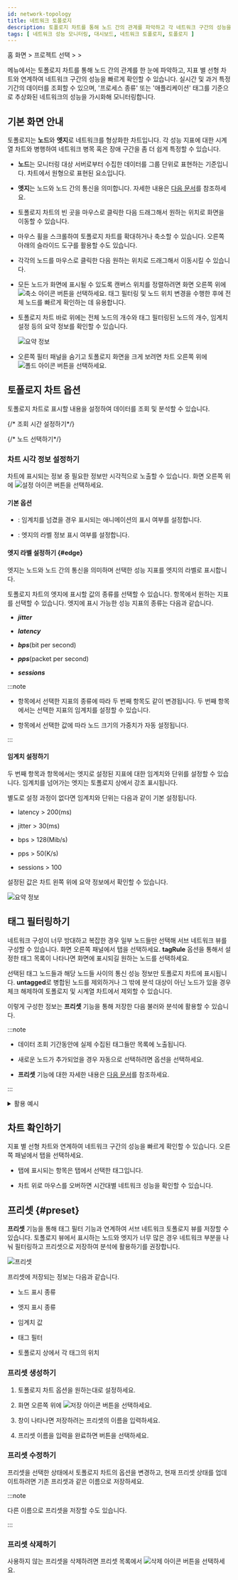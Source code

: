 ```yaml
---
id: network-topology
title: 네트워크 토폴로지
description: 토폴로지 차트를 통해 노드 간의 관계를 파악하고 각 네트워크 구간의 성능을 빠르게 확인할 수 있습니다.
tags: [ 네트워크 성능 모니터링, 대시보드, 네트워크 토폴로지, 토폴로지 ]
---
```


홈 화면 &gt; 프로젝트 선택 &gt; <Cmdname sid="dashboard" className="uitext" /> &gt; <Cmdname sid="MNU06848" className="uitext" />

<Cmdname sid="MNU06848" className="uitext" /> 메뉴에서는 토폴로지 차트를 통해 노드 간의 관계를 한 눈에 파악하고, 지표 별 선형 차트와 연계하여 네트워크 구간의 성능을 빠르게 확인할 수 있습니다. 실시간 및 과거 특정 기간의 데이터를 조회할 수 있으며, '프로세스 종류' 또는 '애플리케이션' 태그를 기준으로 추상화된 네트워크의 성능을 가시화해 모니터링합니다.

## 기본 화면 안내

토폴로지는 **노드**와 **엣지**로 네트워크를 형상화한 차트입니다. 각 성능 지표에 대한 시계열 차트와 병행하여 네트워크 병목 혹은 장애 구간을 좀 더 쉽게 특정할 수 있습니다.

<ImgLang img="npm-dashboad-network-topology.png" desc="네트워크 토폴로지" />

* **노드**는 모니터링 대상 서버로부터 수집한 데이터를 그룹 단위로 표현하는 기준입니다. 차트에서 원형으로 표현된 요소입니다.

* **엣지**는 노드와 노드 간의 통신을 의미합니다. 자세한 내용은 [다음 문서](#edge)를 참조하세요.

* 토폴로지 차트의 빈 곳을 마우스로 클릭한 다음 드래그해서 원하는 위치로 화면을 이동할 수 있습니다.

* 마우스 휠을 스크롤하여 토폴로지 차트를 확대하거나 축소할 수 있습니다. 오른쪽 아래의 슬라이드 도구를 활용할 수도 있습니다.

* 각각의 노드를 마우스로 클릭한 다음 원하는 위치로 드래그해서 이동시킬 수 있습니다.

* 모든 노드가 화면에 표시될 수 있도록 캔버스 위치를 정렬하려면 화면 오른쪽 위에 ![축소 아이콘](/img/ic-fit-content.svg) 버튼을 선택하세요. 태그 필터링 및 노드 위치 변경을 수행한 후에 전체 노드를 빠르게 확인하는 데 유용합니다.

* 토폴로지 차트 바로 위에는 전체 노드의 개수와 태그 필터링된 노드의 개수, 임계치 설정 등의 요약 정보를 확인할 수 있습니다. 

  ![요약 정보](/img/npm-dashboad-network-topology-status-summary.png)

* 오른쪽 필터 패널을 숨기고 토폴로지 화면을 크게 보려면 차트 오른쪽 위에 ![폴드 아이콘](/img/ic-menu-fold.svg) 버튼을 선택하세요.


## 토폴로지 차트 옵션

토폴로지 차트로 표시할 내용을 설정하여 데이터를 조회 및 분석할 수 있습니다.

{/* 조회 시간 설정하기*/}

<Settinglookuptime />

{/* 노드 선택하기*/}

<Selectnode />


### 차트 시각 정보 설정하기

차트에 표시되는 정보 중 필요한 정보만 시각적으로 노출할 수 있습니다. 화면 오른쪽 위에 ![설정 아이콘](/img/ico-setting.svg) 버튼을 선택하세요.

<ImgLang img="npm-dashboard-settings-popup.png" desc="설정" />

#### 기본 옵션

* <Cmdname sid="ITM06842" className="uitext" />: 임계치를 넘겼을 경우 표시되는 애니메이션의 표시 여부를 설정합니다.

* <Cmdname sid="ITM06843" className="uitext" />: 엣지의 라벨 정보 표시 여부를 설정합니다.

#### 엣지 라벨 설정하기 {#edge}

엣지는 노드와 노드 간의 통신을 의미하며 선택한 성능 지표를 엣지의 라벨로 표시합니다.

<ImgLang img="npm-dashboard-topology-edge.png" desc="엣지" />

토폴로지 차트의 엣지에 표시할 값의 종류를 선택할 수 있습니다. <Cmdname sid="ITM07578" className="uitext" /> 항목에서 원하는 지표를 선택할 수 있습니다. 엣지에 표시 가능한 성능 지표의 종류는 다음과 같습니다.

* ***jitter***

* ***latency***

* ***bps***(bit per second)

* ***pps***(packet per second)

* ***sessions***

:::note

* <Cmdname sid="MNU06813" className="uitext" /> 항목에서 선택한 지표의 종류에 따라 두 번째 항목도 같이 변경됩니다. 두 번째 항목에서는 선택한 지표의 임계치를 설정할 수 있습니다.

  <ImgLang img='npm-dashboard-settings-threshold.png' desc='임계치 설정' />

* <Cmdname sid="ITM07578" className="uitext" /> 항목에서 선택한 값에 따라 노드 크기의 가중치가 자동 설정됩니다.

:::


#### 임계치 설정하기

두 번째 항목과 <Cmdname sid="TTL06840" className="uitext" /> 항목에서는 엣지로 설정된 지표에 대한 임계치와 단위를 설정할 수 있습니다. 임계치를 넘어가는 엣지는 토폴로지 상에서 강조 표시됩니다. 

별도로 설정 과정이 없다면 임계치와 단위는 다음과 같이 기본 설정됩니다. 

* latency \> 200(ms)

* jitter \> 30(ms)

* bps \> 128(Mib/s)

* pps \> 50(K/s)

* sessions \> 100

설정된 값은 차트 왼쪽 위에 요약 정보에서 확인할 수 있습니다.

![요약 정보](/img/npm-dashboad-network-topology-status-summary.png)


## 태그 필터링하기

네트워크 구성이 너무 방대하고 복잡한 경우 일부 노드들만 선택해 서브 네트워크 뷰를 구성할 수 있습니다. 화면 오른쪽 패널에서 <Cmdname sid="filter" className="uitext" /> 탭을 선택하세요. **tagRule** 옵션을 통해서 설정한 태그 목록이 나타나면 화면에 표시되길 원하는 노드를 선택하세요.

<ImgLang img="npm-dashboard-topology-tag-filtering.png" desc="" />

선택된 태그 노드들과 해당 노드들 사이의 통신 성능 정보만 토폴로지 차트에 표시됩니다. **untagged**로 병합된 노드를 제외하거나 그 밖에 분석 대상이 아닌 노드가 있을 경우 체크 해제하여 토폴로지 및 시계열 차트에서 제외할 수 있습니다.

이렇게 구성한 정보는 **프리셋** 기능을 통해 저장한 다음 불러와 분석에 활용할 수 있습니다.

:::note

* 데이터 조회 기간동안에 실제 수집된 태그들만 목록에 노출됩니다.

* 새로운 노드가 추가되었을 경우 자동으로 선택하려면 <Cmdname sid="DSC06824" className="uitext" /> 옵션을 선택하세요.

* **프리셋** 기능에 대한 자세한 내용은 [다음 문서](#preset)를 참조하세요.

:::

<details>
<summary>활용 예시</summary>

**전체 노드 중 일부 노드만 표시하거나 제외하려면 다음 과정을 수행하세요.**

1. 화면 오른쪽 패널에서 <Cmdname sid="filter" className="uitext" /> 탭을 선택하세요.

1. <Cmdname sid="ITM06846" className="uitext" /> 옵션을 해제하고 <Cmdname sid="DSC06824" className="uitext" /> 옵션을 비활성화하세요.

1. 토폴로지 차트에 노드를 선택하거나 제외하세요. 태그 이름을 검색하거나 정렬 기능(![정렬 아이콘](/img/ic-sort-up.svg))을 이용하면 원하는 노드를 쉽게 찾을 수 있습니다.

1. 화면 아래에 <Cmdname sid="apply" className="uitext" /> 버튼을 선택하세요.

<ImgLang img="npm-dashboard-topology-tag-filtering-01.png" desc="활용 예시 1" />

:::note

<Cmdname sid="ITM06846" className="uitext" /> 옵션을 선택한 다음 일부 노드의 선택을 해제하면 <Cmdname sid="ITM06846" className="uitext" />은 자동으로 선택 해제됩니다.

:::

</details>


## 차트 확인하기

지표 별 선형 차트와 연계하여 네트워크 구간의 성능을 빠르게 확인할 수 있습니다. 오른쪽 패널에서 <Cmdname sid="chart" className="uitext" /> 탭을 선택하세요.

<ImgLang img='npm-dashboad-network-topology-chart.png' desc='차트' />

* <Cmdname sid="chart" className="uitext" /> 탭에 표시되는 항목은 <Cmdname sid="filter" className="uitext" /> 탭에서 선택한 태그입니다. 

* 차트 위로 마우스를 오버하면 시간대별 네트워크 성능을 확인할 수 있습니다.


## 프리셋 {#preset}

**프리셋** 기능을 통해 태그 필터 기능과 연계하여 서브 네트워크 토폴로지 뷰를 저장할 수 있습니다. 토폴로지 뷰에서 표시하는 노드와 엣지가 너무 많은 경우 네트워크 부분을 나눠 필터링하고 프리셋으로 저장하여 분석에 활용하기를 권장합니다.

![프리셋](/img/npm-dashboard-topology-preset.png)

프리셋에 저장되는 정보는 다음과 같습니다.

* 노드 표시 종류

* 엣지 표시 종류

* 임계치 값

* 태그 필터

* 토폴로지 상에서 각 태그의 위치


### 프리셋 생성하기

1. 토폴로지 차트 옵션을 원하는대로 설정하세요.

1. 화면 오른쪽 위에 ![저장 아이콘](/img/ic-save.svg) 버튼을 선택하세요.

1. <Cmdname sid="save_preset" className="uitext" /> 창이 나타나면 저장하려는 프리셋의 이름을 입력하세요.

    <ImgLang img='npm-dashboard-topology-save-preset.png' desc='프리셋 저장하기' />

1. 프리셋 이름을 입력을 완료하면 <Cmdname sid="save" className="uitext" /> 버튼을 선택하세요.

### 프리셋 수정하기

프리셋을 선택한 상태에서 토폴로지 차트의 옵션을 변경하고, 현재 프리셋 상태를 업데이트하려면 기존 프리셋과 같은 이름으로 저장하세요.

:::note

다른 이름으로 프리셋을 저장할 수도 있습니다.

:::

### 프리셋 삭제하기

사용하지 않는 프리셋을 삭제하려면 프리셋 목록에서 ![삭제 아이콘](/img/ico-remove.svg) 버튼을 선택하세요.
